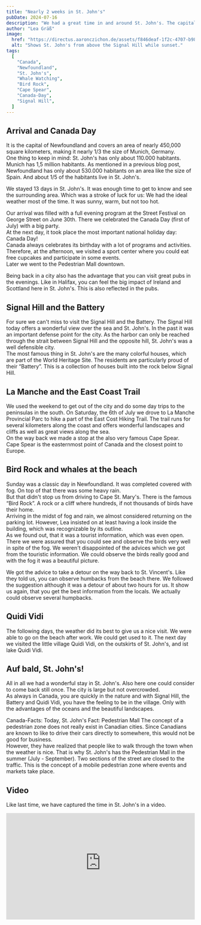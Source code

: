 ```yaml
---
title: "Nearly 2 weeks in St. John's"
pubDate: 2024-07-16
description: "We had a great time in and around St. John's. The capital of Newfoundland."
author: "Lea Gräß"
image:
  href: "https://directus.aaronczichon.de/assets/f846deaf-1f2c-4707-b989-88384f0d523f.jpg?quality=70&width=1600"
  alt: "Shows St. John's from above the Signal Hill while sunset."
tags:
  [
    "Canada",
    "Newfoundland",
    "St. John's",
    "Whale Watching",
    "Bird Rock",
    "Cape Spear",
    "Canada-Day",
    "Signal Hill",
  ]
---
```



## Arrival and Canada Day

It is the capital of Newfoundland and covers an area of nearly 450,000 square kilometers, making it nearly 1/3 the size of Munich, Germany.  
One thing to keep in mind: St. John's has only about 110.000 habitants. Munich has 1,5 million habitants.
As mentioned in a previous blog post, Newfoundland has only about 530.000 habitants on an area like the size of Spain. And about 1/5 of the habitants live in St. John's.

We stayed 13 days in St. John's. It was enough time to get to know and see the surrounding area. Which was a stroke of luck for us: We had the ideal weather most of the time. It was sunny, warm, but not too hot.

Our arrival was filled with a full evening program at the Street Festival on George Street on June 30th. There we celebrated the Canada Day (first of July) with a big party.  
At the next day, it took place the most important national holiday day: Canada Day!  
Canada always celebrates its birthday with a lot of programs and activities. Therefore, at the afternoon, we visited a sport center where you could eat free cupcakes and participate in some events.  
Later we went to the Pedestrian Mall downtown.

Being back in a city also has the advantage that you can visit great pubs in the evenings. Like in Halifax, you can feel the big impact of Ireland and Scottland here in St. John's. This is also reflected in the pubs.

## Signal Hill and the Battery

For sure we can't miss to visit the Signal Hill and the Battery. The Signal Hill today offers a wonderful view over the sea and St. John's. In the past it was an important defense point for the city. As the harbor can only be reached through the strait between Signal Hill and the opposite hill, St. John's was a well defensible city.  
The most famous thing in St. John's are the many colorful houses, which are part of the World Heritage Site. The residents are particularly proud of their “Battery”. This is a collection of houses built into the rock below Signal Hill.

<DirectusGallery folderName="27 St. Johns" />

## La Manche and the East Coast Trail

We used the weekend to get out of the city and do some day trips to the peninsulas in the south. On Saturday, the 6th of July we drove to La Manche Provincial Parc to hike a part of the East Cost Hiking Trail. The trail runs for several kilometers along the coast and offers wonderful landscapes and cliffs as well as great views along the sea.  
On the way back we made a stop at the also very famous Cape Spear.  
Cape Spear is the easternmost point of Canada and the closest point to Europe.

## Bird Rock and whales at the beach

Sunday was a classic day in Newfoundland. It was completed covered with fog. On top of that there was some heavy rain.  
But that didn't stop us from driving to Cape St. Mary's. There is the famous “Bird Rock”. A rock or a cliff where hundreds, if not thousands of birds have their home.  
Arriving in the midst of fog and rain, we almost considered returning on the parking lot. However, Lea insisted on at least having a look inside the building, which was recognizable by its outline.  
As we found out, that it was a tourist information, which was even open. There we were assured that you could see and observe the birds very well in spite of the fog. We weren't disappointed of the advices which we got from the touristic information. We could observe the birds really good and with the fog it was a beautiful picture.

We got the advice to take a detour on the way back to St. Vincent's. Like they told us, you can observe humbacks from the beach there. We followed the suggestion although it was a detour of about two hours for us. It show us again, that you get the best information from the locals. We actually could observe several humpbacks.

## Quidi Vidi

The following days, the weather did its best to give us a nice visit. We were able to go on the beach after work. We could get used to it. The next day we visited the little village Quidi Vidi, on the outskirts of St. John's, and ist lake Quidi Vidi.

## Auf bald, St. John's!

All in all we had a wonderful stay in St. John's. Also here one could consider to come back still once. The city is large but not overcrowded.  
As always in Canada, you are quickly in the nature and with Signal Hill, the Battery and Quidi Vidi, you have the feeling to be in the village. Only with the advantages of the oceans and the beautiful landscapes.

Canada-Facts: Today, St. John's Fact: Pedestrian Mall
The concept of a pedestrian zone does not really exist in Canadian cities. Since Canadians are known to like to drive their cars directly to somewhere, this would not be good for business.  
However, they have realized that people like to walk through the town when the weather is nice. That is why St. John's has the Pedestrian Mall in the summer (July - September). Two sections of the street are closed to the traffic. This is the concept of a mobile pedestrian zone where events and markets take place.

## Video

Like last time, we have captured the time in St. John's in a video.

<div style="position: relative; padding-top: 56.25%;">
  <iframe
    src="https://customer-rnx58v5rm01lsk0m.cloudflarestream.com/01147506dd3114bbc5bde4d8ee115d32/iframe?defaultTextTrack=en&poster=https%3A%2F%2Fcustomer-rnx58v5rm01lsk0m.cloudflarestream.com%2F01147506dd3114bbc5bde4d8ee115d32%2Fthumbnails%2Fthumbnail.jpg%3Ftime%3D%26height%3D600"
    loading="lazy"
    style="border: none; position: absolute; top: 0; left: 0; height: 100%; width: 100%;"
    allow="accelerometer; gyroscope; autoplay; encrypted-media; picture-in-picture;"
    allowfullscreen="true"
  ></iframe>
</div>
